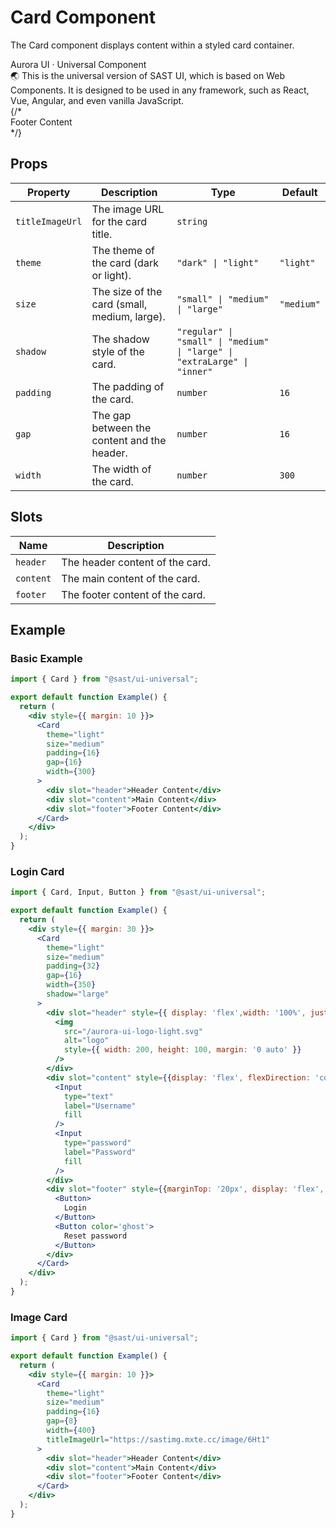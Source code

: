 
# Card Component

The Card component displays content within a styled card container.

<Wraper>
    <div style={{margin: 20}}>
        <Card
        theme="light"
        size="medium"
        padding={16}
        gap={8}
        width={400}
        titleImageUrl="https://sastimg.mxte.cc/image/6Ht1"
      >
        <div slot="header"><span style={{fontWeight: 'bold', fontSize: '18px'}}>Aurora UI · Universal Component</span></div>
        <div slot="content">🌏 This is the universal version of SAST UI, which is based on Web Components. It is designed to be used in any framework, such as React, Vue, Angular, and even vanilla JavaScript.</div>
        {/* <div slot="footer">Footer Content</div> */}
      </Card>
    </div>
</Wraper>

## Props

| Property      | Description                                      | Type                                         | Default |
|---------------|--------------------------------------------------|----------------------------------------------|---------|
| `titleImageUrl`| The image URL for the card title.                | `string`                                     |         |
| `theme`       | The theme of the card (dark or light).           | `"dark" \| "light"`                         | `"light"`|
| `size`        | The size of the card (small, medium, large).     | `"small" \| "medium" \| "large"`            | `"medium"`|
| `shadow`      | The shadow style of the card.                    | `"regular" \| "small" \| "medium" \| "large" \| "extraLarge" \| "inner"` |         |
| `padding`     | The padding of the card.                         | `number`                                     | `16`    |
| `gap`         | The gap between the content and the header.      | `number`                                     | `16`    |
| `width`       | The width of the card.                           | `number`                                     | `300`   |

## Slots

| Name     | Description                                      |
|----------|--------------------------------------------------|
| `header` | The header content of the card.                  |
| `content`| The main content of the card.                    |
| `footer` | The footer content of the card.                  |

## Example

### Basic Example

```jsx
import { Card } from "@sast/ui-universal";

export default function Example() {
  return (
    <div style={{ margin: 10 }}>
      <Card
        theme="light"
        size="medium"
        padding={16}
        gap={16}
        width={300}
      >
        <div slot="header">Header Content</div>
        <div slot="content">Main Content</div>
        <div slot="footer">Footer Content</div>
      </Card>
    </div>
  );
}
```

### Login Card

```jsx
import { Card, Input, Button } from "@sast/ui-universal";

export default function Example() {
  return (
    <div style={{ margin: 30 }}>
      <Card
        theme="light"
        size="medium"
        padding={32}
        gap={16}
        width={350}
        shadow="large"
      >
        <div slot="header" style={{ display: 'flex',width: '100%', justifyContent: 'center'}}>
          <img
            src="/aurora-ui-logo-light.svg"
            alt="logo"
            style={{ width: 200, height: 100, margin: '0 auto' }}
          />
        </div>
        <div slot="content" style={{display: 'flex', flexDirection: 'column', width: '100%', justifyContent: 'center', gap: '10px'}}>
          <Input
            type="text"
            label="Username"
            fill
          />
          <Input
            type="password"
            label="Password"
            fill
          />
        </div>
        <div slot="footer" style={{marginTop: '20px', display: 'flex', gap: '10px'}}>
          <Button>
            Login
          </Button>
          <Button color='ghost'>
            Reset password
          </Button>
        </div>
      </Card>
    </div>
  );
}
```

### Image Card

```jsx
import { Card } from "@sast/ui-universal";

export default function Example() {
  return (
    <div style={{ margin: 10 }}>
      <Card
        theme="light"
        size="medium"
        padding={16}
        gap={8}
        width={400}
        titleImageUrl="https://sastimg.mxte.cc/image/6Ht1"
      >
        <div slot="header">Header Content</div>
        <div slot="content">Main Content</div>
        <div slot="footer">Footer Content</div>
      </Card>
    </div>
  );
}
```